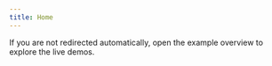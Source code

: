 ```yaml
---
title: Home
---
```



<Redirect to="/docs/overview" />

If you are not redirected automatically, open the <Link to="/docs/overview">example overview</Link> to explore the live demos.
